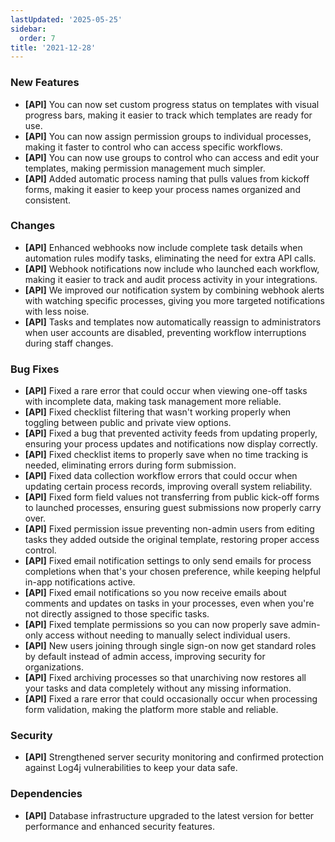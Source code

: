 ```yaml
---
lastUpdated: '2025-05-25'
sidebar:
  order: 7
title: '2021-12-28'
---
```


### New Features

- **[API]** You can now set custom progress status on templates with visual progress bars, making it easier to track which templates are ready for use.
- **[API]** You can now assign permission groups to individual processes, making it faster to control who can access specific workflows.
- **[API]** You can now use groups to control who can access and edit your templates, making permission management much simpler.
- **[API]** Added automatic process naming that pulls values from kickoff forms, making it easier to keep your process names organized and consistent.

### Changes

- **[API]** Enhanced webhooks now include complete task details when automation rules modify tasks, eliminating the need for extra API calls.
- **[API]** Webhook notifications now include who launched each workflow, making it easier to track and audit process activity in your integrations.
- **[API]** We improved our notification system by combining webhook alerts with watching specific processes, giving you more targeted notifications with less noise.
- **[API]** Tasks and templates now automatically reassign to administrators when user accounts are disabled, preventing workflow interruptions during staff changes.

### Bug Fixes

- **[API]** Fixed a rare error that could occur when viewing one-off tasks with incomplete data, making task management more reliable.
- **[API]** Fixed checklist filtering that wasn't working properly when toggling between public and private view options.
- **[API]** Fixed a bug that prevented activity feeds from updating properly, ensuring your process updates and notifications now display correctly.
- **[API]** Fixed checklist items to properly save when no time tracking is needed, eliminating errors during form submission.
- **[API]** Fixed data collection workflow errors that could occur when updating certain process records, improving overall system reliability.
- **[API]** Fixed form field values not transferring from public kick-off forms to launched processes, ensuring guest submissions now properly carry over.
- **[API]** Fixed permission issue preventing non-admin users from editing tasks they added outside the original template, restoring proper access control.
- **[API]** Fixed email notification settings to only send emails for process completions when that's your chosen preference, while keeping helpful in-app notifications active.
- **[API]** Fixed email notifications so you now receive emails about comments and updates on tasks in your processes, even when you're not directly assigned to those specific tasks.
- **[API]** Fixed template permissions so you can now properly save admin-only access without needing to manually select individual users.
- **[API]** New users joining through single sign-on now get standard roles by default instead of admin access, improving security for organizations.
- **[API]** Fixed archiving processes so that unarchiving now restores all your tasks and data completely without any missing information.
- **[API]** Fixed a rare error that could occasionally occur when processing form validation, making the platform more stable and reliable.

### Security

- **[API]** Strengthened server security monitoring and confirmed protection against Log4j vulnerabilities to keep your data safe.

### Dependencies

- **[API]** Database infrastructure upgraded to the latest version for better performance and enhanced security features.